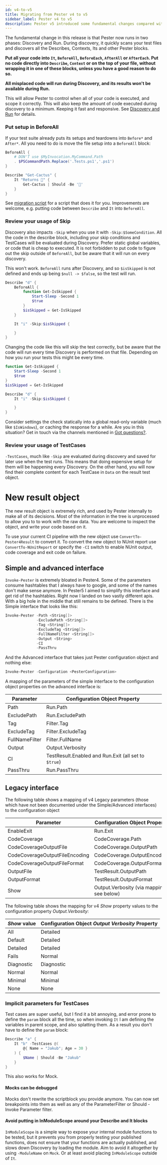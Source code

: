 ```yaml
---
id: v4-to-v5
title: Migrating from Pester v4 to v5
sidebar_label: Pester v4 to v5
description: Pester v5 introduced some fundamental changes compared with Pester v4. See this guide to get help understanding and making the necessary changes to be compatible with Pester v5
---
```


The fundamental change in this release is that Pester now runs in two phases: Discovery and Run. During discovery, it quickly scans your test files and discovers all the Describes, Contexts, Its and other Pester blocks.


**Put all your code into `It`, `BeforeAll`, `BeforeEach`, `AfterAll` or `AfterEach`. Put no code directly into `Describe`, `Context` or on the top of your file, without wrapping it in one of these blocks, unless you have a good reason to do so.**

**All misplaced code will run during Discovery, and its results won't be available during Run.**

This will allow Pester to control when all of your code is executed, and scope it correctly. This will also keep the amount of code executed during discovery to a minimum. Keeping it fast and responsive. See [Discovery and Run](../usage/discovery-and-run) for details.


### Put setup in BeforeAll
If your test suite already puts its setups and teardowns into `Before*` and `After*`. All you need to do is move the file setup into a `BeforeAll` block:

```powershell
BeforeAll {
    # DON'T use $MyInvocation.MyCommand.Path
    . $PSCommandPath.Replace('.Tests.ps1','.ps1')
}

Describe "Get-Cactus" {
    It "Returns 🌵" {
        Get-Cactus | Should -Be '🌵'
    }
}
```

See [migration script](https://gist.github.com/nohwnd/d488bd14ab4572f92ae77e208f476ada) for a script that does it for you. Improvements are welcome, e.g. putting code between `Describe` and `It` into `BeforeAll`.

### Review your usage of Skip

Discovery also impacts `-Skip` when you use it with `-Skip:$SomeCondition`. All the code in the describe block, including your skip conditions and TestCases will be evaluated during Discovery. Prefer static global variables, or code that is cheap to executed. It is not forbidden to put code to figure out the skip outside of `BeforeAll`, but be aware that it will run on every discovery.

This won't work. `BeforeAll` runs after Discovery, and so `$isSkipped` is not defined and ends up being `$null -> $false`, so the test will run.

```powershell
Describe "d" {
    BeforeAll {
        function Get-IsSkipped {
            Start-Sleep -Second 1
            $true
        }
        $isSkipped = Get-IsSkipped
    }

    It "i" -Skip:$isSkipped {

    }
}
```

Changing the code like this will skip the test correctly, but be aware that the code will run every time Discovery is performed on that file. Depending on how you run your tests this might be every time.

```powershell
function Get-IsSkipped {
    Start-Sleep -Second 1
    $true
}
$isSkipped = Get-IsSkipped

Describe "d" {
    It "i" -Skip:$isSkipped {

    }
}
```

Consider settings the check statically into a global read-only variable (much like `$IsWindows`), or caching the response for a while. Are you in this situation? Get in touch via the channels mentioned in [Got questions?](https://github.com/pester/pester#got-questions).

### Review your usage of TestCases

`-TestCases`, much like `-Skip` are evaluated during discovery and saved for later use when the test runs. This means that doing expensive setup for them will be happening every Discovery. On the other hand, you will now find their complete content for each TestCase in `Data` on the result test object.


# New result object

The new result object is extremely rich, and used by Pester internally to make all of its decisions. Most of the information in the tree is unprocessed to allow you to to work with the raw data. You are welcome to inspect the object, and write your code based on it.

To use your current CI pipeline with the new object use `ConvertTo-Pester4Result` to convert it. To convert the new object to NUnit report use `ConvertTo-NUnitReport` or specify the `-CI` switch to enable NUnit output, code coverage and exit code on failure.


## Simple and advanced interface

`Invoke-Pester` is extremely bloated in Pester4. Some of the parameters consume hashtables that I always have to google, and some of the names don't make sense anymore. In Pester5 I aimed to simplify this interface and get rid of the hashtables. Right now I landed on two vastly different apis. With a big hole in the middle that still remains to be defined. There is the Simple interface that looks like this:

```powershell
Invoke-Pester -Path <String[]>
              -ExcludePath <String[]>
              -Tag <String[]>
              -ExcludeTag <String[]>
              -FullNameFilter <String[]>
              -Output <String>
              -CI
              -PassThru
```

And the Advanced interface that takes just Pester configuration object and nothing else:

```powershell
Invoke-Pester -Configuration <PesterConfiguration>
```

A mapping of the parameters of the simple interface to the configuration object properties on the advanced interface is:

| Parameter      | Configuration Object Property                        |
| -------------- | ---------------------------------------------------- |
| Path           | Run.Path                                             |
| ExcludePath    | Run.ExcludePath                                      |
| Tag            | Filter.Tag                                           |
| ExcludeTag     | Filter.ExcludeTag                                    |
| FullNameFilter | Filter.FullName                                      |
| Output         | Output.Verbosity                                     |
| CI             | TestResult.Enabled and Run.Exit (all set to `$true`) |
| PassThru       | Run.PassThru                                         |


## Legacy interface

The following table shows a mapping of v4 Legacy parameters (those which have not been documented under the Simple/Advanced interfaces) to the configuration object

<div className="table-wrapper">

| Parameter                      | Configuration Object Property             |
| ------------------------------ | ----------------------------------------- |
| EnableExit                     | Run.Exit                                  |
| CodeCoverage                   | CodeCoverage.Path                         |
| CodeCoverageOutputFile         | CodeCoverage.OutputPath                   |
| CodeCoverageOutputFileEncoding | CodeCoverage.OutputEncoding               |
| CodeCoverageOutputFileFormat   | CodeCoverage.OutputFormat                 |
| OutputFile                     | TestResult.OutputPath                     |
| OutputFormat                   | TestResult.OutputFormat                   |
| Show                           | Output.Verbosity (via mapping; see below) |

</div>

The following table shows the mapping for v4 *Show* property values to the configuration property *Output.Verbosity*:

| *Show* value | Configuration Object *Output Verbosity* Property |
| ------------ | ------------------------------------------------ |
| All          | Detailed                                         |
| Default      | Detailed                                         |
| Detailed     | Detailed                                         |
| Fails        | Normal                                           |
| Diagnostic   | Diagnostic                                       |
| Normal       | Normal                                           |
| Minimal      | Minimal                                          |
| None         | None                                             |


### Implicit parameters for TestCases

Test cases are super useful, but I find it a bit annoying, and error prone to define the `param` block all the time, so when invoking `It` I am defining the variables in parent scope, and also splatting them. As a result you don't have to define the `param` block:

```powershell
Describe "a" {
    It "b" -TestCases @(
        @{ Name = "Jakub"; Age = 30 }
    ) {
        $Name | Should -Be "Jakub"
    }
}
```

This also works for Mock.

#### Mocks can be debugged

Mocks don't rewrite the scriptblock you provide anymore. You can now set breakpoints into them as well as any of the ParameterFilter or Should -Invoke Parameter filter.

#### Avoid putting in InModuleScope around your Describe and It blocks

`InModuleScope` is a simple way to expose your internal module functions to be tested, but it prevents you from properly testing your published functions, does not ensure that your functions are actually published, and slows down Discovery by loading the module. Aim to avoid it altogether by using `-ModuleName` on `Mock`. Or at least avoid placing `InModuleScope` outside of `It`.

